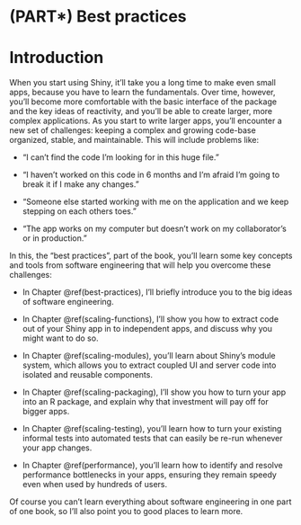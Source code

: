 # (PART\*) Best practices {.unnumbered}

# Introduction {#scaling-intro .unnumbered}

When you start using Shiny, it'll take you a long time to make even small apps, because you have to learn the fundamentals.
Over time, however, you'll become more comfortable with the basic interface of the package and the key ideas of reactivity, and you'll be able to create larger, more complex applications.
As you start to write larger apps, you'll encounter a new set of challenges: keeping a complex and growing code-base organized, stable, and maintainable.
This will include problems like:

-   "I can't find the code I'm looking for in this huge file."

-   "I haven't worked on this code in 6 months and I'm afraid I'm going to break it if I make any changes."

-   "Someone else started working with me on the application and we keep stepping on each others toes."

-   "The app works on my computer but doesn't work on my collaborator's or in production."

In this, the "best practices", part of the book, you'll learn some key concepts and tools from software engineering that will help you overcome these challenges:

-   In Chapter \@ref(best-practices), I'll briefly introduce you to the big ideas of software engineering.

-   In Chapter \@ref(scaling-functions), I'll show you how to extract code out of your Shiny app in to independent apps, and discuss why you might want to do so.

-   In Chapter \@ref(scaling-modules), you'll learn about Shiny's module system, which allows you to extract coupled UI and server code into isolated and reusable components.

-   In Chapter \@ref(scaling-packaging), I'll show you how to turn your app into an R package, and explain why that investment will pay off for bigger apps.

-   In Chapter \@ref(scaling-testing), you'll learn how to turn your existing informal tests into automated tests that can easily be re-run whenever your app changes.

-   In Chapter \@ref(performance), you'll learn how to identify and resolve performance bottlenecks in your apps, ensuring they remain speedy even when used by hundreds of users.

Of course you can't learn everything about software engineering in one part of one book, so I'll also point you to good places to learn more.

